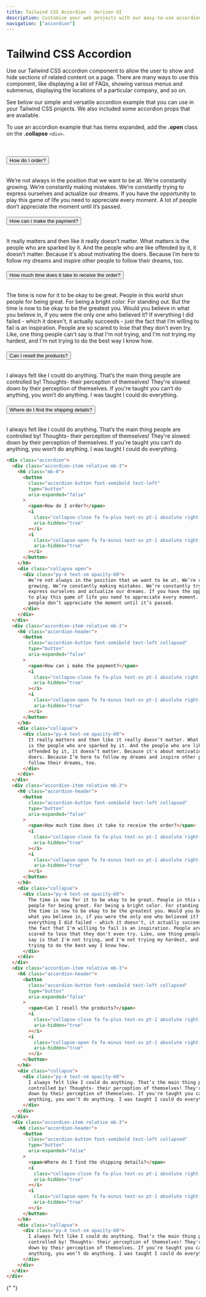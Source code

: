 ```yaml
---
title: Tailwind CSS Accordion - Horizon UI
description: Customise your web projects with our easy-to-use accordion component for Tailwind CSS using Material Design guidelines.
navigation: ["accordion"]
---
```


# Tailwind CSS Accordion

Use our Tailwind CSS accordion component to allow the user to show and hide sections of related content on a page. There are many ways to use this component, like displaying a list of FAQs, showing various menus and submenus, displaying the locations of a particular company, and so on.

See below our simple and versatile accordion example that you can use in your Tailwind CSS projects. We also included some accordion props that are available.

To use an accordion example that has items expanded, add the **.open** class on the **.collapse** `<div>`.

<br />
<ComponentCard id='accordion'>
  <div className='accordion'>
    <div className='accordion-item relative mb-3'>
      <h6 className='mb-0'>
        <button
          className='accordion-button font-semibold text-left'
          type='button'
          aria-expanded='false'>
          <span>How do I order?</span>
          <i
            className='collapse-close fa fa-plus text-xs pt-1 absolute right-0'
            aria-hidden='true'></i>
          <i
            className='collapse-open fa fa-minus text-xs pt-1 absolute right-0'
            aria-hidden='true'></i>
        </button>
      </h6>
      <div className='collapse open'>
        <div className='py-4 text-sm opacity-60'>
          We’re not always in the position that we want to be at. We’re
          constantly growing. We’re constantly making mistakes. We’re constantly
          trying to express ourselves and actualize our dreams. If you have the
          opportunity to play this game of life you need to appreciate every
          moment. A lot of people don’t appreciate the moment until it’s passed.
        </div>
      </div>
    </div>
    <div className='accordion-item relative mb-3'>
      <h6 className='accordion-header'>
        <button
          className='accordion-button font-semibold text-left collapsed'
          type='button'
          aria-expanded='false'>
          <span>How can i make the payment?</span>
          <i
            className='collapse-close fa fa-plus text-xs pt-1 absolute right-0'
            aria-hidden='true'></i>
          <i
            className='collapse-open fa fa-minus text-xs pt-1 absolute right-0'
            aria-hidden='true'></i>
        </button>
      </h6>
      <div className='collapse'>
        <div className='py-4 text-sm opacity-60'>
          It really matters and then like it really doesn’t matter. What matters
          is the people who are sparked by it. And the people who are like
          offended by it, it doesn’t matter. Because it's about motivating the
          doers. Because I’m here to follow my dreams and inspire other people
          to follow their dreams, too.
        </div>
      </div>
    </div>
    <div className='accordion-item relative mb-3'>
      <h6 className='accordion-header'>
        <button
          className='accordion-button font-semibold text-left collapsed'
          type='button'
          aria-expanded='false'>
          <span>How much time does it take to receive the order?</span>
          <i
            className='collapse-close fa fa-plus text-xs pt-1 absolute right-0'
            aria-hidden='true'></i>
          <i
            className='collapse-open fa fa-minus text-xs pt-1 absolute right-0'
            aria-hidden='true'></i>
        </button>
      </h6>
      <div className='collapse'>
        <div className='py-4 text-sm opacity-60'>
          The time is now for it to be okay to be great. People in this world
          shun people for being great. For being a bright color. For standing
          out. But the time is now to be okay to be the greatest you. Would you
          believe in what you believe in, if you were the only one who believed
          it? If everything I did failed - which it doesn't, it actually
          succeeds - just the fact that I'm willing to fail is an inspiration.
          People are so scared to lose that they don't even try. Like, one thing
          people can't say is that I'm not trying, and I'm not trying my
          hardest, and I'm not trying to do the best way I know how.
        </div>
      </div>
    </div>
    <div className='accordion-item relative mb-3'>
      <h6 className='accordion-header'>
        <button
          className='accordion-button font-semibold text-left collapsed'
          type='button'
          aria-expanded='false'>
          <span>Can I resell the products?</span>
          <i
            className='collapse-close fa fa-plus text-xs pt-1 absolute right-0'
            aria-hidden='true'></i>
          <i
            className='collapse-open fa fa-minus text-xs pt-1 absolute right-0'
            aria-hidden='true'></i>
        </button>
      </h6>
      <div className='collapse'>
        <div className='py-4 text-sm opacity-60'>
          I always felt like I could do anything. That’s the main thing people
          are controlled by! Thoughts- their perception of themselves! They're
          slowed down by their perception of themselves. If you're taught you
          can’t do anything, you won’t do anything. I was taught I could do
          everything.
        </div>
      </div>
    </div>
    <div className='accordion-item relative mb-3'>
      <h6 className='accordion-header'>
        <button
          className='accordion-button font-semibold text-left collapsed'
          type='button'
          aria-expanded='false'>
          <span>Where do I find the shipping details?</span>
          <i
            className='collapse-close fa fa-plus text-xs pt-1 absolute right-0'
            aria-hidden='true'></i>
          <i
            className='collapse-open fa fa-minus text-xs pt-1 absolute right-0'
            aria-hidden='true'></i>
        </button>
      </h6>
      <div className='collapse'>
        <div className='py-4 text-sm opacity-60'>
          I always felt like I could do anything. That’s the main thing people
          are controlled by! Thoughts- their perception of themselves! They're
          slowed down by their perception of themselves. If you're taught you
          can’t do anything, you won’t do anything. I was taught I could do
          everything.
        </div>
      </div>
    </div>
  </div>
</ComponentCard>

```html showLineNumbers
<div class="accordion">
  <div class="accordion-item relative mb-3">
    <h6 class="mb-0">
      <button
        class="accordion-button font-semibold text-left"
        type="button"
        aria-expanded="false"
      >
        <span>How do I order?</span>
        <i
          class="collapse-close fa fa-plus text-xs pt-1 absolute right-0"
          aria-hidden="true"
        ></i>
        <i
          class="collapse-open fa fa-minus text-xs pt-1 absolute right-0"
          aria-hidden="true"
        ></i>
      </button>
    </h6>
    <div class="collapse open">
      <div class="py-4 text-sm opacity-60">
        We’re not always in the position that we want to be at. We’re constantly
        growing. We’re constantly making mistakes. We’re constantly trying to
        express ourselves and actualize our dreams. If you have the opportunity
        to play this game of life you need to appreciate every moment. A lot of
        people don’t appreciate the moment until it’s passed.
      </div>
    </div>
  </div>
  <div class="accordion-item relative mb-3">
    <h6 class="accordion-header">
      <button
        class="accordion-button font-semibold text-left collapsed"
        type="button"
        aria-expanded="false"
      >
        <span>How can i make the payment?</span>
        <i
          class="collapse-close fa fa-plus text-xs pt-1 absolute right-0"
          aria-hidden="true"
        ></i>
        <i
          class="collapse-open fa fa-minus text-xs pt-1 absolute right-0"
          aria-hidden="true"
        ></i>
      </button>
    </h6>
    <div class="collapse">
      <div class="py-4 text-sm opacity-60">
        It really matters and then like it really doesn’t matter. What matters
        is the people who are sparked by it. And the people who are like
        offended by it, it doesn’t matter. Because it's about motivating the
        doers. Because I’m here to follow my dreams and inspire other people to
        follow their dreams, too.
      </div>
    </div>
  </div>
  <div class="accordion-item relative mb-3">
    <h6 class="accordion-header">
      <button
        class="accordion-button font-semibold text-left collapsed"
        type="button"
        aria-expanded="false"
      >
        <span>How much time does it take to receive the order?</span>
        <i
          class="collapse-close fa fa-plus text-xs pt-1 absolute right-0"
          aria-hidden="true"
        ></i>
        <i
          class="collapse-open fa fa-minus text-xs pt-1 absolute right-0"
          aria-hidden="true"
        ></i>
      </button>
    </h6>
    <div class="collapse">
      <div class="py-4 text-sm opacity-60">
        The time is now for it to be okay to be great. People in this world shun
        people for being great. For being a bright color. For standing out. But
        the time is now to be okay to be the greatest you. Would you believe in
        what you believe in, if you were the only one who believed it? If
        everything I did failed - which it doesn't, it actually succeeds - just
        the fact that I'm willing to fail is an inspiration. People are so
        scared to lose that they don't even try. Like, one thing people can't
        say is that I'm not trying, and I'm not trying my hardest, and I'm not
        trying to do the best way I know how.
      </div>
    </div>
  </div>
  <div class="accordion-item relative mb-3">
    <h6 class="accordion-header">
      <button
        class="accordion-button font-semibold text-left collapsed"
        type="button"
        aria-expanded="false"
      >
        <span>Can I resell the products?</span>
        <i
          class="collapse-close fa fa-plus text-xs pt-1 absolute right-0"
          aria-hidden="true"
        ></i>
        <i
          class="collapse-open fa fa-minus text-xs pt-1 absolute right-0"
          aria-hidden="true"
        ></i>
      </button>
    </h6>
    <div class="collapse">
      <div class="py-4 text-sm opacity-60">
        I always felt like I could do anything. That’s the main thing people are
        controlled by! Thoughts- their perception of themselves! They're slowed
        down by their perception of themselves. If you're taught you can’t do
        anything, you won’t do anything. I was taught I could do everything.
      </div>
    </div>
  </div>
  <div class="accordion-item relative mb-3">
    <h6 class="accordion-header">
      <button
        class="accordion-button font-semibold text-left collapsed"
        type="button"
        aria-expanded="false"
      >
        <span>Where do I find the shipping details?</span>
        <i
          class="collapse-close fa fa-plus text-xs pt-1 absolute right-0"
          aria-hidden="true"
        ></i>
        <i
          class="collapse-open fa fa-minus text-xs pt-1 absolute right-0"
          aria-hidden="true"
        ></i>
      </button>
    </h6>
    <div class="collapse">
      <div class="py-4 text-sm opacity-60">
        I always felt like I could do anything. That’s the main thing people are
        controlled by! Thoughts- their perception of themselves! They're slowed
        down by their perception of themselves. If you're taught you can’t do
        anything, you won’t do anything. I was taught I could do everything.
      </div>
    </div>
  </div>
</div>
```

{" "}
